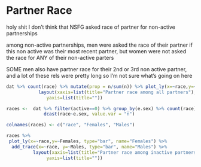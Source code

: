 # Partner Race {#race}

holy shit I don't think that NSFG asked race of partner for non-active partnerships

among non-active partnerships, men were asked the race of their partner if this non active was their most recent partner, but women were not asked the race for ANY of their non-active parters 

SOME men also have partner race for their 2nd or 3rd non active partner, and a lot of these rels were pretty long so I'm not sure what's going on here 

```r

dat %>% count(race) %>% mutate(prop = n/sum(n)) %>% plot_ly(x=~race,y=~n, type="bar") %>%
            layout(xaxis=list(title="Partner race among all partners"),
               yaxis=list(title=""))

races <-  dat %>% filter(active==0) %>% group_by(e.sex) %>% count(race) %>%
              dcast(race~e.sex, value.var = "n")

colnames(races) <- c("race", "Females", "Males")

races %>%
 plot_ly(x=~race,y=~Females, type="bar", name="Females") %>%
  add_trace(x=~race, y=~Males, type="bar", name="Males") %>%
          layout(xaxis=list(title="Partner race among inactive partners"),
               yaxis=list(title=""))

```